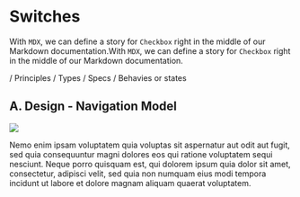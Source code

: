 
<Meta title="Switch"  component="Switch" />

# Switches

With `MDX`, we can define a story for `Checkbox` right in the middle of our
Markdown documentation.With `MDX`, we can define a story for `Checkbox` right in the middle of our
Markdown documentation.

/ Principles 
/ Types 
/ Specs
/ Behavies or states

<Canvas>
  <Story name="Switch">
      <Switch />
  </Story>
</Canvas>

## A. Design - Navigation Model

<img src={specs} />

Nemo enim ipsam voluptatem quia voluptas sit aspernatur aut odit aut fugit, sed quia consequuntur magni dolores eos qui ratione voluptatem sequi nesciunt. 
Neque porro quisquam est, qui dolorem ipsum quia dolor sit amet, consectetur, adipisci velit, sed quia non numquam eius modi tempora incidunt ut labore et dolore magnam aliquam quaerat voluptatem.

